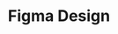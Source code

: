 ---
title: "Figma Design"
url: "https://www.figma.com/community/file/1444325479486807899/cometchat-ui-kit-for-ios"
---